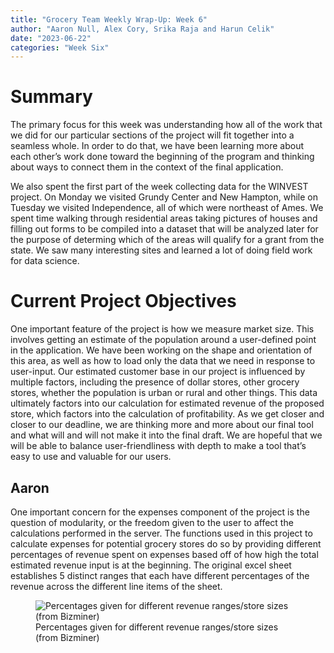 ```yaml
---
title: "Grocery Team Weekly Wrap-Up: Week 6"
author: "Aaron Null, Alex Cory, Srika Raja and Harun Celik"
date: "2023-06-22"
categories: "Week Six"
---
```


# Summary

The primary focus for this week was understanding how all of the work that we did for our particular sections of the project will fit together into a seamless whole. In order to do that, we have been learning more about each other's work done toward the beginning of the program and thinking about ways to connect them in the context of the final application.

We also spent the first part of the week collecting data for the WINVEST project. On Monday we visited Grundy Center and New Hampton, while on Tuesday we visited Independence, all of which were northeast of Ames. We spent time walking through residential areas taking pictures of houses and filling out forms to be compiled into a dataset that will be analyzed later for the purpose of determing which of the areas will qualify for a grant from the state. We saw many interesting sites and learned a lot of doing field work for data science.

# Current Project Objectives

One important feature of the project is how we measure market size. This involves getting an estimate of the population around a user-defined point in the application. We have been working on the shape and orientation of this area, as well as how to load only the data that we need in response to user-input. Our estimated customer base in our project is influenced by multiple factors, including the presence of dollar stores, other grocery stores, whether the population is urban or rural and other things. This data ultimately factors into our calculation for estimated revenue of the proposed store, which factors into the calculation of profitability. As we get closer and closer to our deadline, we are thinking more and more about our final tool and what will and will not make it into the final draft. We are hopeful that we will be able to balance user-friendliness with depth to make a tool that's easy to use and valuable for our users.

## Aaron

One important concern for the expenses component of the project is the question of modularity, or the freedom given to the user to affect the calculations performed in the server. The functions used in this project to calculate expenses for potential grocery stores do so by providing different percentages of revenue spent on expenses based off of how high the total estimated revenue input is at the beginning. The original excel sheet establishes 5 distinct ranges that each have different percentages of the revenue across the different line items of the sheet.

![Percentages given for different revenue ranges/store sizes (from Bizminer)](/posts/Week_6/images/percentages blog.png)
